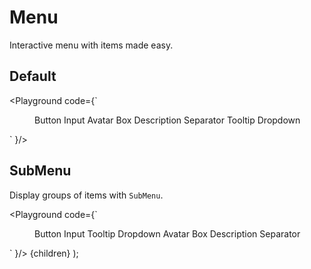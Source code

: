 
# Menu

Interactive menu with items made easy.

## Default

<Playground code={`
<Box>
  <Menu>
    <Menu.Item itemKey="button">Button</Menu.Item>
    <Menu.Item itemKey="input">Input</Menu.Item>
    <Menu.Item itemKey="avatar">Avatar</Menu.Item>
    <Menu.Item itemKey="box">Box</Menu.Item>
    <Menu.Item itemKey="description">Description</Menu.Item>
    <Menu.Item itemKey="separator">Separator</Menu.Item>
    <Menu.Item itemKey="tooltip">Tooltip</Menu.Item>
    <Menu.Item itemKey="dropdown">Dropdown</Menu.Item>
  </Menu>
</Box>
`
}/>

## SubMenu

Display groups of items with `SubMenu`.

<Playground code={`
<Box>
  <Menu>
    <Menu.SubMenu title="Actions">
      <Menu.Item itemKey="button">Button</Menu.Item>
      <Menu.Item itemKey="input">Input</Menu.Item>
      <Menu.Item itemKey="tooltip">Tooltip</Menu.Item>
      <Menu.Item itemKey="dropdown">Dropdown</Menu.Item>
    </Menu.SubMenu>
    <Menu.SubMenu title="Display">
      <Menu.Item itemKey="avatar">Avatar</Menu.Item>
      <Menu.Item itemKey="box">Box</Menu.Item>
      <Menu.Item itemKey="description">Description</Menu.Item>
      <Menu.Item itemKey="separator">Separator</Menu.Item>
    </Menu.SubMenu>
  </Menu>
</Box>
`
}/>

  <Layout>
    {children}
  </Layout>
);